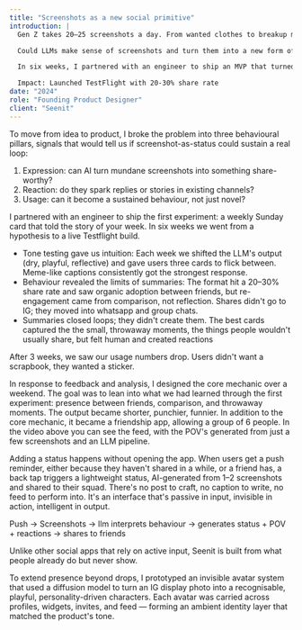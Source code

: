 ```yaml
---
title: "Screenshots as a new social primitive"
introduction: |
  Gen Z takes 20–25 screenshots a day. From wanted clothes to breakup memes, it's their most honest digital behaviour, and they just sit hidden in camera albums.

  Could LLMs make sense of screenshots and turn them into a new form of self-expression? As founding designer at Seenit, this is what I set out to answer. I defined screenshots as a new social primitive and built the first interface to prove it.

  In six weeks, I partnered with an engineer to ship an MVP that turned private screenshots into weekly visible summaries. What I learned shaped the next iteration: a working Swift prototype which moved from performance to friendship.

  Impact: Launched TestFlight with 20-30% share rate
date: "2024"
role: "Founding Product Designer"
client: "Seenit"
---
```


<CSImage 
  src="/Project_seenit/IMG_3207.mov" 
  alt="Seenit app overview"
  aspectRatio="16:9"
/>

<Section title="Defining the bet: Can screenshots power response-driven sharing?">

To move from idea to product, I broke the problem into three behavioural pillars, signals that would tell us if screenshot-as-status could sustain a real loop:

1. Expression: can AI turn mundane screenshots into something share-worthy?
2. Reaction: do they spark replies or stories in existing channels?
3. Usage: can it become a sustained behaviour, not just novel?

</Section>

<Section title="First bet: Weekly summaries">

<CSYouTube 
  url="https://youtube.com/shorts/2FJmm4j1k6I"
  title="Weekly summaries experiment"
/>

I partnered with an engineer to ship the first experiment: a weekly Sunday card that told the story of your week. In six weeks we went from a hypothesis to a live Testflight build.

- Tone testing gave us intuition: Each week we shifted the LLM's output (dry, playful, reflective) and gave users three cards to flick between. Meme-like captions consistently got the strongest response.
- Behaviour revealed the limits of summaries: The format hit a 20–30% share rate and saw organic adoption between friends, but re-engagement came from comparison, not reflection. Shares didn't go to IG; they moved into whatsapp and group chats.
- Summaries closed loops; they didn't create them. The best cards captured the the small, throwaway moments, the things people wouldn't usually share, but felt human and created reactions

</Section>

<Section title="Pivot: Presence over summaries">

<CSImage 
  src="/Project_seenit/Seenit-Origami.mov" 
  alt="Presence over summaries demo"
  aspectRatio="16:9"
/>

After 3 weeks, we saw our usage numbers drop. Users didn't want a scrapbook, they wanted a sticker.

In response to feedback and analysis, I designed the core mechanic over a weekend. The goal was to lean into what we had learned through the first experiment: presence between friends, comparison, and throwaway moments. The output became shorter, punchier, funnier. In addition to the core mechanic, it became a friendship app, allowing a group of 6 people. In the video above you can see the feed, with the POV's generated from just a few screenshots and an LLM pipeline.

</Section>

<Section title="Adding a status">

<CSImage 
  src="/Project_seenit/seeenit-upload-personal.mp4" 
  alt="Adding a status demo"
  aspectRatio="16:9"
/>

Adding a status happens without opening the app. When users get a push reminder, either because they haven't shared in a while, or a friend has, a back tap triggers a lightweight status, AI-generated from 1–2 screenshots and shared to their squad. There's no post to craft, no caption to write, no feed to perform into. It's an interface that's passive in input, invisible in action, intelligent in output.

Push → Screenshots → llm interprets behaviour → generates status + POV + reactions → shares to friends

Unlike other social apps that rely on active input, Seenit is built from what people already do but never show.

</Section>

<Section title="Extending presence through avatars">

To extend presence beyond drops, I prototyped an invisible avatar system that used a diffusion model to turn an IG display photo into a recognisable, playful, personality-driven characters. Each avatar was carried across profiles, widgets, invites, and feed — forming an ambient identity layer that matched the product's tone.

</Section>

